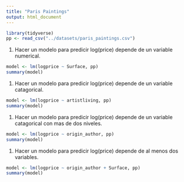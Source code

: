 ```yaml
---
title: "Paris Paintings"
output: html_document
---
```


```r
library(tidyverse)
pp <- read_csv("../datasets/paris_paintings.csv")
```

1. Hacer un modelo para predicir log(price) depende de un variable numerical.

```r
model <- lm(logprice ~ Surface, pp)
summary(model)
```

1. Hacer un modelo para predicir log(price) depende de un variable catagorical.

```r
model <- lm(logprice ~ artistliving, pp)
summary(model)
```
  
1. Hacer un modelo para predicir log(price) depende de un variable catagorical con mas de dos niveles. 

```r
model <- lm(logprice ~ origin_author, pp)
summary(model)
```

1. Hacer un modelo para predicir log(price) depende de al menos dos variables.

```r
model <- lm(logprice ~ origin_author + Surface, pp)
summary(model)
```
